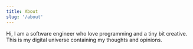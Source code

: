 ---
title: About
slug: '/about'
---

Hi, I am a software engineer who love programming and a tiny bit creative. This is my digital universe containing my thoughts and opinions.
